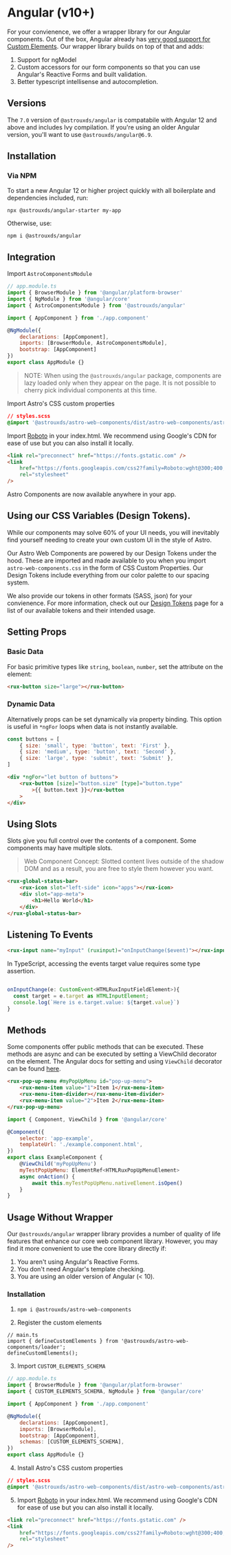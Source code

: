 
<Meta title="Frameworks/Angular" />

# Angular (v10+)

For your convienence, we offer a wrapper library for our Angular components. Out of the box, Angular already has [very good support for Custom Elements](https://custom-elements-everywhere.com/libraries/angular/results/results.html).
Our wrapper library builds on top of that and adds:

1. Support for ngModel
2. Custom accessors for our form components so that you can use Angular's Reactive Forms and built validation.
3. Better typescript intellisense and autocompletion.

## Versions 

The `7.0` version of `@astrouxds/angular` is compatabile with Angular 12 and above and includes Ivy compilation. If you're using an older Angular version, you'll want to use `@astrouxds/angular@6.9`. 

## Installation

### Via NPM

To start a new Angular 12 or higher project quickly with all boilerplate and dependencies included, run:

`npx @astrouxds/angular-starter my-app`

Otherwise, use:

`npm i @astrouxds/angular`

## Integration

Import `AstroComponentsModule`

```js
// app.module.ts
import { BrowserModule } from '@angular/platform-browser'
import { NgModule } from '@angular/core'
import { AstroComponentsModule } from '@astrouxds/angular'

import { AppComponent } from './app.component'

@NgModule({
    declarations: [AppComponent],
    imports: [BrowserModule, AstroComponentsModule],
    bootstrap: [AppComponent]
})
export class AppModule {}
```

> NOTE: When using the `@astrouxds/angular` package, components are lazy loaded only when they appear on the page.
> It is not possible to cherry pick individual components at this time.

Import Astro's CSS custom properties

```css
// styles.scss
@import '@astrouxds/astro-web-components/dist/astro-web-components/astro-web-components.css';
```

Import [Roboto](https://fonts.google.com/specimen/Roboto) in your index.html. We recommend using Google's CDN for ease of use but you can also install it locally.

```html
<link rel="preconnect" href="https://fonts.gstatic.com" />
<link
    href="https://fonts.googleapis.com/css2?family=Roboto:wght@300;400;500;700&display=swap"
    rel="stylesheet"
/>
```

Astro Components are now available anywhere in your app.

## Using our CSS Variables (Design Tokens).

While our components may solve 60% of your UI needs, you will inevitably find yourself needing to 
create your own custom UI in the style of Astro. 

Our Astro Web Components are powered by our Design Tokens under the hood. These are imported 
and made available to you when you import `astro-web-components.css` in the form of CSS Custom Properties. 
Our Design Tokens include everything from our color palette to our spacing system. 

We also provide our tokens in other formats (SASS, json) for your convienence. For more information,
check out our [Design Tokens](https://www.astrouxds.com/design-tokens/installation/) page for a list
of our available tokens and their intended usage.

## Setting Props

### Basic Data

For basic primitive types like `string`, `boolean`, `number`, set the attribute on the element:

```html
<rux-button size="large"></rux-button>
```

### Dynamic Data

Alternatively props can be set dynamically via property binding. This option is useful in `*ngFor` loops when
data is not instantly available.

```js
const buttons = [
    { size: 'small', type: 'button', text: 'First' },
    { size: 'medium', type: 'button', text: 'Second' },
    { size: 'large', type: 'submit', text: 'Submit' },
]
```

```html
<div *ngFor="let button of buttons">
    <rux-button [size]="button.size" [type]="button.type"
        >{{ button.text }}</rux-button
    >
</div>
```

## Using Slots

Slots give you full control over the contents of a component. Some components may have multiple slots.

> Web Component Concept:
> Slotted content lives outside of the shadow DOM and as a result, you are free to style them however you want.

```html
<rux-global-status-bar>
    <rux-icon slot="left-side" icon="apps"></rux-icon>
    <div slot="app-meta">
        <h1>Hello World</h1>
    </div>
</rux-global-status-bar>
```

## Listening To Events

```html
<rux-input name="myInput" (ruxinput)="onInputChange($event)"></rux-input>
```

In TypeScript, accessing the events target value requires some type assertion.

```js

onInputChange(e: CustomEvent<HTMLRuxInputFieldElement>){
  const target = e.target as HTMLInputElement;
  console.log(`Here is e.target.value: ${target.value}`)
}
```

## Methods

Some components offer public methods that can be executed. These methods are async and can be executed by setting a ViewChild decorator on the element.
The Angular docs for setting and using `ViewChild` decorator can be found [here](https://angular.io/api/core/ViewChild).

```html
<rux-pop-up-menu #myPopUpMenu id="pop-up-menu">
    <rux-menu-item value="1">Item 1</rux-menu-item>
    <rux-menu-item-divider></rux-menu-item-divider>
    <rux-menu-item value="2">Item 2</rux-menu-item>
</rux-pop-up-menu>
```

```js
import { Component, ViewChild } from '@angular/core'

@Component({
    selector: 'app-example',
    templateUrl: './example.component.html',
})
export class ExampleComponent {
    @ViewChild('myPopUpMenu')
    myTestPopUpMenu: ElementRef<HTMLRuxPopUpMenuElement>
    async onAction() {
        await this.myTestPopUpMenu.nativeElement.isOpen()
    }
}
```

## Usage Without Wrapper 

Our `@astrouxds/angular` wrapper library provides a number of quality of life features that enhance our core web component library. However, you may find it more convenient to use the core library directly if:

1. You aren't using Angular's Reactive Forms.
2. You don't need Angular's template checking.
3. You are using an older version of Angular (< 10).

### Installation 

1. `npm i @astrouxds/astro-web-components`

2. Register the custom elements

```
// main.ts
import { defineCustomElements } from '@astrouxds/astro-web-components/loader';
defineCustomElements();
```


3. Import `CUSTOM_ELEMENTS_SCHEMA`

```js
// app.module.ts
import { BrowserModule } from '@angular/platform-browser'
import { CUSTOM_ELEMENTS_SCHEMA, NgModule } from '@angular/core'

import { AppComponent } from './app.component'

@NgModule({
    declarations: [AppComponent],
    imports: [BrowserModule],
    bootstrap: [AppComponent],
    schemas: [CUSTOM_ELEMENTS_SCHEMA],
})
export class AppModule {}
```

4. Install Astro's CSS custom properties

```css
// styles.scss
@import '@astrouxds/astro-web-components/dist/astro-web-components/astro-web-components.css';
```

5. Import [Roboto](https://fonts.google.com/specimen/Roboto) in your index.html. We recommend using Google's CDN for ease of use but you can also install it locally.

```html
<link rel="preconnect" href="https://fonts.gstatic.com" />
<link
    href="https://fonts.googleapis.com/css2?family=Roboto:wght@300;400;500;700&display=swap"
    rel="stylesheet"
/>
```